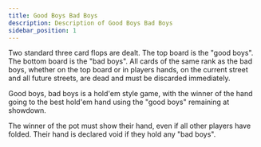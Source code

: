 ```yaml
---
title: Good Boys Bad Boys
description: Description of Good Boys Bad Boys
sidebar_position: 1
---
```


Two standard three card flops are dealt. The top board is the "good
boys". The bottom board is the "bad boys". All cards of the same rank as
the bad boys, whether on the top board or in players hands, on the
current street and all future streets, are dead and must be discarded
immediately.

Good boys, bad boys is a hold'em style game, with the winner of the hand
going to the best hold'em hand using the "good boys" remaining at
showdown.

The winner of the pot must show their hand, even if all other players
have folded. Their hand is declared void if they hold any "bad boys".